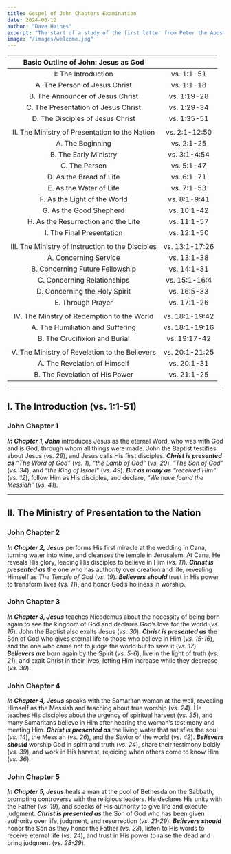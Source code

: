 ```yaml
---
title: Gospel of John Chapters Examination
date: 2024-06-12
author: "Dave Haines"
excerpt: "The start of a study of the first letter from Peter the Apostle"
image: "/images/welcome.jpg"
---
```


| **Basic Outline of John: Jesus as God** | |
|:-------:|:-------:|
| I: The Introduction | vs. 1:1-51 |
| A. The Person of Jesus Christ | vs. 1:1-18 |
| B. The Announcer of Jesus Christ | vs. 1:19-28 |
| C. The Presentation of Jesus Christ | vs. 1:29-34 |
| D. The Disciples of Jesus Christ | vs. 1:35-51 |
| | |
| II. The Ministry of Presentation to the Nation | vs. 2:1-12:50 |
| A. The Beginning | vs. 2:1-25 |
| B. The Early Ministry | vs. 3:1-4:54 |
| C. The Person | vs. 5:1-47 |
| D. As the Bread of Life | vs. 6:1-71 |
| E. As the Water of Life | vs. 7:1-53 |
| F. As the Light of the World | vs. 8:1-9:41 |
| G. As the Good Shepherd | vs. 10:1-42 |
| H. As the Resurrection and the Life | vs. 11:1-57 |
| I. The Final Presentation | vs. 12:1-50 |
| | |
| III. The Ministry of Instruction to the Disciples | vs. 13:1-17:26 |
| A. Concerning Service | vs. 13:1-38 | 
| B. Concerning Future Fellowship | vs. 14:1-31 |
| C. Concerning Relationships | vs. 15:1-16:4 |
| D. Concerning the Holy Spirit | vs. 16:5-33 |
| E. Through Prayer | vs. 17:1-26 |
| | |
| IV. The Minstry of Redemption to the World | vs. 18:1-19:42 |
| A. The Humiliation and Suffering | vs. 18:1-19:16 |
| B. The Crucifixion and Burial | vs. 19:17-42 |
| | |
| V. The Ministry of Revelation to the Believers | vs. 20:1-21:25 |
| A. The Revelation of Himself | vs. 20:1-31 |
| B. The Revelation of His Power | vs. 21:1-25 |

---

## I. The Introduction (vs. 1:1-51)  

### **John Chapter 1**  
**_In Chapter 1, John_** introduces Jesus as the eternal Word, who was with God and is God, through whom all things were made. John the Baptist testifies about Jesus (*vs. 29*), and Jesus calls His first disciples. **_Christ is presented as_** *“The Word of God”* (*vs. 1*), *“the Lamb of God”* (*vs. 29*), *“The Son of God”* (*vs. 34*), and *“the King of Israel”* (*vs. 49*). **_But as many as_** *“received Him”* (*vs. 12*), follow Him as His disciples, and declare, *“We have found the Messiah”* (*vs. 41*).  

---

## II. The Ministry of Presentation to the Nation  

### **John Chapter 2**  
**_In Chapter 2, Jesus_** performs His first miracle at the wedding in Cana, turning water into wine, and cleanses the temple in Jerusalem. At Cana, He reveals His glory, leading His disciples to believe in Him (*vs. 11*). **_Christ is presented as_** the one who has authority over creation and life, revealing Himself as *The Temple of God* (*vs. 19*). **_Believers should_** trust in His power to transform lives (*vs. 11*), and honor God’s holiness in worship.

### **John Chapter 3**  
**_In Chapter 3, Jesus_** teaches Nicodemus about the necessity of being born again to see the kingdom of God and declares God’s love for the world (*vs. 16*). John the Baptist also exalts Jesus (*vs. 30*). **_Christ is presented as_** the Son of God who gives eternal life to those who believe in Him (*vs. 15-16*), and the one who came not to judge the world but to save it (*vs. 17*). **_Believers are_** born again by the Spirit (*vs. 5-6*), live in the light of truth (*vs. 21*), and exalt Christ in their lives, letting Him increase while they decrease (*vs. 30*).

### **John Chapter 4**  
**_In Chapter 4, Jesus_** speaks with the Samaritan woman at the well, revealing Himself as the Messiah and teaching about true worship (*vs. 24*). He teaches His disciples about the urgency of spiritual harvest (*vs. 35*), and many Samaritans believe in Him after hearing the woman’s testimony and meeting Him. **_Christ is presented as_** the living water that satisfies the soul (*vs. 14*), the Messiah (*vs. 26*), and the Savior of the world (*vs. 42*). **_Believers should_** worship God in spirit and truth (*vs. 24*), share their testimony boldly (*vs. 39*), and work in His harvest, rejoicing when others come to know Him (*vs. 36*).


### **John Chapter 5**  
**_In Chapter 5, Jesus_** heals a man at the pool of Bethesda on the Sabbath, prompting controversy with the religious leaders. He declares His unity with the Father (*vs. 19*), and speaks of His authority to give life and execute judgment. **_Christ is presented as_** the Son of God who has been given authority over life, judgment, and resurrection (*vs. 21-29*). **_Believers should_** honor the Son as they honor the Father (*vs. 23*), listen to His words to receive eternal life (*vs. 24*), and trust in His power to raise the dead and bring judgment (*vs. 28-29*).